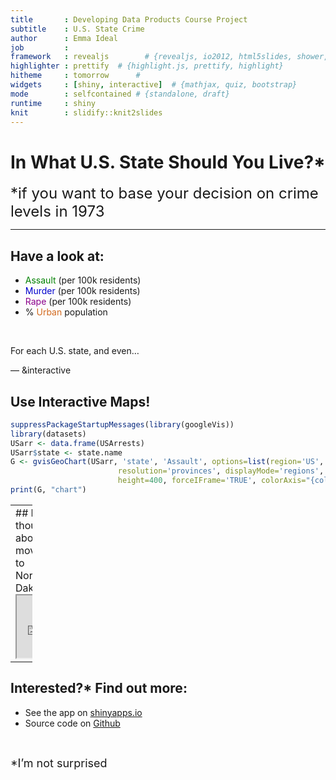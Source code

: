 ```yaml
---
title       : Developing Data Products Course Project
subtitle    : U.S. State Crime
author      : Emma Ideal
job         : 
framework   : revealjs        # {revealjs, io2012, html5slides, shower, dzslides, ...}
highlighter : prettify  # {highlight.js, prettify, highlight}
hitheme     : tomorrow      # 
widgets     : [shiny, interactive]  # {mathjax, quiz, bootstrap}
mode        : selfcontained # {standalone, draft}
runtime     : shiny
knit        : slidify::knit2slides
---
```


# In What U.S. State Should You Live?*

<font size="5">*if you want to base your decision on crime levels in 1973</font>

--- 

## Have a look at:

- <span style="color:green">Assault</span> (per 100k residents)  
- <span style="color:mediumblue">Murder</span> (per 100k residents)   
- <span style="color:darkmagenta">Rape</span> (per 100k residents)
- % <span style="color:chocolate">Urban</span> population

&nbsp;


For each U.S. state, and even...


--- &interactive

## Use Interactive Maps!
```r
suppressPackageStartupMessages(library(googleVis))
library(datasets)
USarr <- data.frame(USArrests)
USarr$state <- state.name
G <- gvisGeoChart(USarr, 'state', 'Assault', options=list(region='US',
                        resolution='provinces', displayMode='regions', width=600, 
                        height=400, forceIFrame='TRUE', colorAxis="{colors:['#FFFFFF', '#0000FF']}"))
print(G, "chart")
```

--- 
## Ever thought about moving to North Dakota?
<iframe src="https://eideal.shinyapps.io/DataProducts_AppforSlidify" width="100%" height="100" class="shiny-frame"></iframe>


--- 

## Interested?* Find out more:

- See the app on [shinyapps.io](https://eideal.shinyapps.io/DataProducts_CourseProject)  
- Source code on [Github](https://github.com/eideal/DataProducts_CourseProject)

&nbsp;


<font size="4">*I'm not surprised</font>





